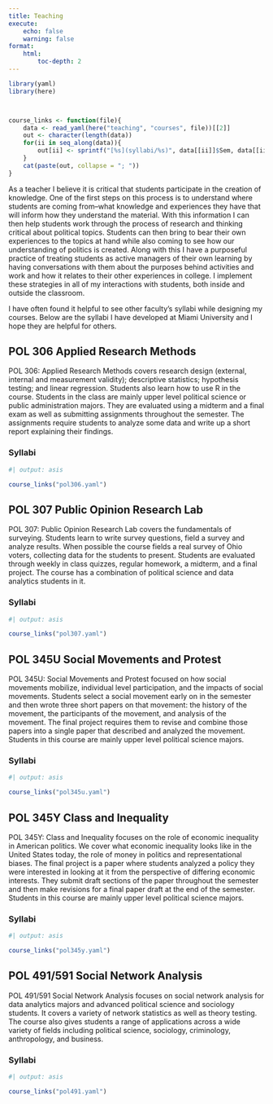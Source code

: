 ```yaml
---
title: Teaching
execute:
    echo: false
    warning: false
format: 
    html:
        toc-depth: 2
---
```


```r
library(yaml)
library(here)



course_links <- function(file){
    data <- read_yaml(here("teaching", "courses", file))[[2]]
    out <- character(length(data))
    for(ii in seq_along(data)){
        out[ii] <- sprintf("[%s](syllabi/%s)", data[[ii]]$Sem, data[[ii]]$File)
    }
    cat(paste(out, collapse = "; "))
}


```

As a teacher I believe it is critical that students participate in the creation of knowledge. One of the first steps on this process is to understand where students are coming from--what knowledge and experiences they have that will inform how they understand the material. With this information I can then help students work through the process of research and thinking critical about political topics. Students can then bring to bear their own experiences to the topics at hand while also coming to see how our understanding of politics is created. Along with this I have a purposeful practice of treating students as active managers of their own learning by having conversations with them about the purposes behind activities and work and how it relates to their other experiences in college. I implement these strategies in all of my interactions with students, both inside and outside the classroom. 

I have often found it helpful to see other faculty's syllabi while designing my courses. Below are the syllabi I have developed at Miami University and I hope they are helpful for others. 

## POL 306 Applied Research Methods
POL 306: Applied Research Methods covers research design (external, internal and measurement validity); descriptive statistics; hypothesis testing; and linear regression. Students also learn how to use R in the course. Students in the class are mainly upper level political science or public administration majors. They are evaluated using a midterm and a final exam as well as submitting assignments throughout the semester. The assignments require students to analyze some data and write up a short report explaining their findings. 

### Syllabi

```r
#| output: asis

course_links("pol306.yaml")

```


## POL 307 Public Opinion Research Lab
POL 307: Public Opinion Research Lab covers the fundamentals of surveying. Students learn to write survey questions, field a survey and analyze results. When possible the course fields a real survey of Ohio voters, collecting data for the students to present. Students are evaluated through weekly in class quizzes, regular homework, a midterm, and a final project. The course has a combination of political science and data analytics students in it. 

### Syllabi

```r
#| output: asis

course_links("pol307.yaml")

```

## POL 345U Social Movements and Protest
POL 345U: Social Movements and Protest focused on how social movements mobilize, individual level participation, and the impacts of social movements. Students select a social movement early on in the semester and then wrote three short papers on that movement: the history of the movement, the participants of the movement, and analysis of the movement. The final project requires them to revise and combine those papers into a single paper that described and analyzed the movement. Students in this course are mainly upper level political science majors. 

### Syllabi

```r
#| output: asis

course_links("pol345u.yaml")

```

## POL 345Y Class and Inequality
POL 345Y: Class and Inequality focuses on the role of economic inequality in American politics. We cover what economic inequality looks like in the United States today, the role of money in politics and representational biases. The final project is a paper where students analyzed a policy they were interested in looking at it from the perspective of differing economic interests. They submit draft sections of the paper throughout the semester and then make revisions for a final paper draft at the end of the semester. Students in this course are mainly upper level political science majors. 

### Syllabi

```r
#| output: asis

course_links("pol345y.yaml")

```

## POL 491/591 Social Network Analysis
POL 491/591 Social Network Analysis focuses on social network analysis for data analytics majors and advanced political science and sociology students. It covers a variety of network statistics as well as theory testing. The course also gives students a range of applications across a wide variety of fields including political science, sociology, criminology, anthropology, and business.

### Syllabi

```r
#| output: asis

course_links("pol491.yaml")

```